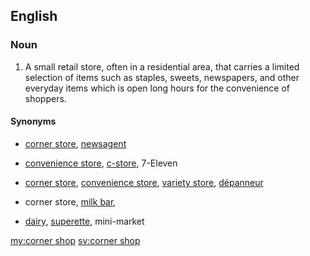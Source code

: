==English==

===Noun===
{{en-noun}}

# {{context|UK}} A small retail store, often in a residential area, that carries a limited selection of items such as staples, sweets, newspapers, and other everyday items which is open long hours for the convenience of shoppers.

====Synonyms====
* {{sense|UK}} [[corner store]], [[newsagent]]
* {{sense|American English}} [[convenience store]], [[c-store]], 7-Eleven {{qualifier|genericized trademark}}
* {{sense|Canada}} [[corner store]], [[convenience store]], [[variety store]], [[dépanneur]] {{qualifier|Quebec}}
* {{sense|Australian English}} corner store, [[milk bar]],
* {{sense|New Zealand}} [[dairy]], [[w:superette|superette]], mini-market

[[my:corner shop]]
[[sv:corner shop]]